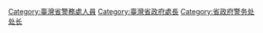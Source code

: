 [[Category:臺灣省警務處人員|Category:臺灣省警務處人員]]
[[Category:臺灣省政府處長|Category:臺灣省政府處長]]
[[Category:省政府警务处处长|Category:省政府警务处处长]]